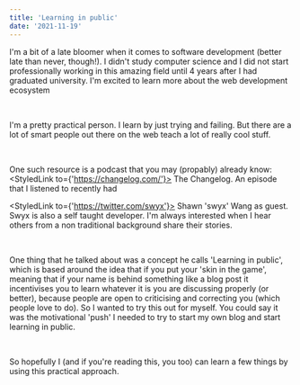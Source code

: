 ```yaml
---
title: 'Learning in public'
date: '2021-11-19'
---
```



I'm a bit of a late bloomer when it comes to software development (better late
than never, though!). I didn't study computer science and I did not start
professionally working in this amazing field until 4 years after I had graduated
university. I'm excited to learn more about the web development ecosystem

<br />

I'm a pretty practical person. I learn by just trying and failing. But there are
a lot of smart people out there on the web teach a lot of really cool stuff.

<br />

One such resource is a podcast that you may (propably) already know: <StyledLink to={'https://changelog.com/'}> The Changelog</StyledLink>.
An episode that I listened to recently had

<StyledLink to={'https://twitter.com/swyx'}> Shawn 'swyx' Wang</StyledLink> as guest.
Swyx is also a self taught developer. I'm always interested when I hear others from
a non traditional background share their stories.

<br />

One thing that he talked about was a concept he calls 'Learning in public', which
is based around the idea that if you put your 'skin in the game', meaning that if
your name is behind something like a blog post it incentivises you to learn whatever
it is you are discussing properly (or better), because people are open to criticising
and correcting you (which people love to do). So I wanted to try this out for myself.
You could say it was the motivational 'push' I needed to try to start my own blog
and start learning in public.

<br />

So hopefully I (and if you're reading this, you too) can learn a few things by using
this practical approach.
